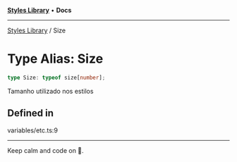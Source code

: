 
<Meta title="Libs/Styles/type-aliases/Size" />



[**Styles Library**](/?path=/docs/libs-styles-overview--page) • **Docs**

***

[Styles Library](/?path=/docs/libs-styles-overview--page) / Size

# Type Alias: Size

```ts
type Size: typeof size[number];
```

Tamanho utilizado nos estilos

## Defined in

variables/etc.ts:9


***

Keep calm and code on 🤘.